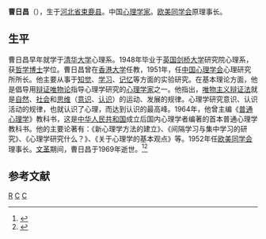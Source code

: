 
'''曹日昌'''（{{bd|1911年||1969年|}}），生于[[河北省|河北省]][[束鹿县|束鹿县]]。中国[[心理学家|心理学家]]。[[欧美同学会|欧美同学会]]原理事长。

==生平==
曹日昌早年就学于[[清华大学|清华大学]]心理系。1948年毕业于[[英国|英国]][[剑桥大学|剑桥大学]]研究院心理系，获[[哲学博士|哲学博士]]学位。曹日昌曾在[[香港大学|香港大学]]任教，1951年，任[[中国心理学会|中国心理学会]]心理研究所所长。他主要从事于[[知觉|知觉]]、[[学习|学习]]、[[记忆|记忆]]等方面的实验研究。在基本理论方面，他是倡导用[[辩证唯物论|辩证唯物论]]指导心理学研究的[[心理学家|心理学家]]之一。他指出，[[唯物主义辩证法|唯物主义辩证法]]就是[[自然|自然]]、[[社会|社会]]和[[思维|思维]]（[[意识|意识]]、[[认识|认识]]）的运动、发展的规律。心理学研究意识、认识活动的规律，也就认识了心理，而达到认识的最高峰。1964年，他曾主编《[[普通心理学|普通心理学]]》教科书，这是[[中华人民共和国|中华人民共和国]]成立后国内心理学者编著的首本普通心理学教科书。他的主要论著有：《新心理学方法的建立》、《间隔学习与集中学习的研究》、《心理学研究什么？》、《关于心理学的基本观点》等。1952年任[[欧美同学会|欧美同学会]]理事长。[[文革|文革]]期间，曹日昌于1969年逝世。<ref>{{Cite web |url=http://www.wrsa.net/1/2009/07/23/25@100.htm |title=曹日昌，欧美同学会，于2011-10-21查阅 |accessdate=2011-10-20 |archive-date=2011-10-10 |archive-url=https://web.archive.org/web/20111010111533/http://www.wrsa.net/1/2009/07/23/25@100.htm |dead-url=yes }}</ref><ref>{{Cite web |url=http://www.psych.ac.cn/xwzx/zhxw/201107/t20110718_3310296.html |title=心理所举办曹日昌先生学术思想暨诞辰100周年纪念会，中国科学院心理研究所，2011-07-18 |accessdate=2011-10-20 |archive-date=2012-02-05 |archive-url=https://web.archive.org/web/20120205234458/http://www.psych.ac.cn/xwzx/zhxw/201107/t20110718_3310296.html |dead-url=no }}</ref>

==参考文献==
{{reflist}}


{{Authority control}}

[[Category:曹姓|R]]
[[Category:辛集人|C]]
[[Category:中国心理学家|C]]